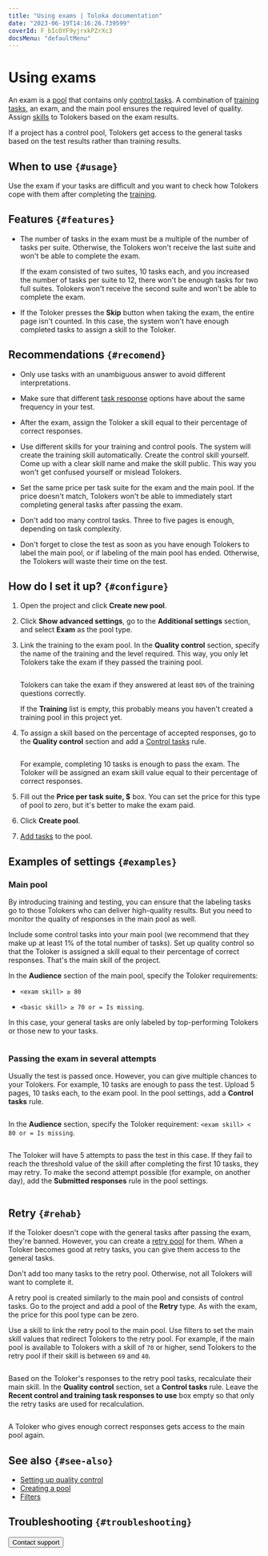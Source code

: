 ```yaml
---
title: "Using exams | Toloka documentation"
date: "2023-06-19T14:16:26.739599"
coverId: F_bIcOYF9yjrxkPZrXc3
docsMenu: "defaultMenu"
---
```



# Using exams

An exam is a [pool](/docs/glossary#pool) that contains only [control tasks](/docs/glossary#control-task). A combination of [training tasks](/docs/glossary#training), an exam, and the main pool ensures the required level of quality. Assign [skills](/docs/glossary#skill) to Tolokers based on the exam results.

<Note mode="note" title="Note">

If a project has a control pool, Tolokers get access to the general tasks based on the test results rather than training results.

</Note>

## When to use `{#usage}`
Use the exam if your tasks are difficult and you want to check how Tolokers cope with them after completing the [training](/docs/glossary#training-pool).

## Features `{#features}`
- The number of tasks in the exam must be a multiple of the number of tasks per suite. Otherwise, the Tolokers won't receive the last suite and won't be able to complete the exam.

    <Cut title="Example">

    If the exam consisted of two suites, 10 tasks each, and you increased the number of tasks per suite to 12, there won't be enough tasks for two full suites. Tolokers won't receive the second suite and won't be able to complete the exam.

    </Cut>

- If the Toloker presses the **Skip** button when taking the exam, the entire page isn't counted. In this case, the system won't have enough completed tasks to assign a skill to the Toloker.

    <HowToUseExamsCut1/>

## Recommendations `{#recomend}`
- Only use tasks with an unambiguous answer to avoid different interpretations.

- Make sure that different [task response](/docs/glossary#task-response) options have about the same frequency in your test.

- After the exam, assign the Toloker a skill equal to their percentage of correct responses.

- Use different skills for your training and control pools. The system will create the training skill automatically. Create the control skill yourself. Come up with a clear skill name and make the skill public. This way you won't get confused yourself or mislead Tolokers.

- Set the same price per task suite for the exam and the main pool. If the price doesn't match, Tolokers won't be able to immediately start completing general tasks after passing the exam.

- Don't add too many control tasks. Three to five pages is enough, depending on task complexity.

- Don't forget to close the test as soon as you have enough Tolokers to label the main pool, or if labeling of the main pool has ended. Otherwise, the Tolokers will waste their time on the test.

## How do I set it up? `{#configure}`

1. Open the project and click **Create new pool**.

1. Click **Show advanced settings**, go to the **Additional settings** section, and select **Exam** as the pool type.

1. Link the training to the exam pool. In the **Quality control** section, specify the name of the training and the level required. This way, you only let Tolokers take the exam if they passed the training pool.

    <Cut title="Example">

   <Image width="700px" withBackground imageId="1675426772852" alt="" />

    Tolokers can take the exam if they answered at least `80%` of the training questions correctly.

    </Cut>

    <Note mode="note" title="Note">

    If the **Training** list is empty, this probably means you haven't created a training pool in this project yet.

    </Note>

1. To assign a skill based on the percentage of accepted responses, go to the **Quality control** section and add a [Control tasks](/docs/guide/goldenset) rule.

    <Cut title="Example">

    <Image width="700px" withBackground imageId="1675426767530" alt="" />

    For example, completing 10 tasks is enough to pass the exam. The Toloker will be assigned an exam skill value equal to their percentage of correct responses.

    </Cut>

1. Fill out the **Price per task suite, $** box. You can set the price for this type of pool to zero, but it's better to make the exam paid.

1. Click **Create pool**.

1. [Add tasks](/docs/guide/pool) to the pool.

## Examples of settings `{#examples}`
### Main pool

By introducing training and testing, you can ensure that the labeling tasks go to those Tolokers who can deliver high-quality results. But you need to monitor the quality of responses in the main pool as well.

Include some control tasks into your main pool (we recommend that they make up at least 1% of the total number of tasks). Set up quality control so that the Toloker is assigned a skill equal to their percentage of correct responses. That's the main skill of the project.

In the **Audience** section of the main pool, specify the Toloker requirements:

- `<exam skill> ≥ 80`

- `<basic skill> ≥ 70 or = Is missing`.

In this case, your general tasks are only labeled by top-performing Tolokers or those new to your tasks.

<Image width="700px" withBackground imageId="1675426761587" alt="" />

### Passing the exam in several attempts

Usually the test is passed once. However, you can give multiple chances to your Tolokers. For example, 10 tasks are enough to pass the test. Upload 5 pages, 10 tasks each, to the exam pool. In the pool settings, add a **Control tasks** rule.

<Image width="700px" withBackground imageId="1675426767530" alt="" />

In the **Audience** section, specify the Toloker requirement: `<exam skill> < 80 or = Is missing`.

<Image width="700px" withBackground imageId="1675426759334" alt="" />

The Toloker will have 5 attempts to pass the test in this case. If they fail to reach the threshold value of the skill after completing the first 10 tasks, they may retry. To make the second attempt possible (for example, on another day), add the **Submitted responses** rule in the pool settings.

<Image width="700px" withBackground imageId="1675426776435" alt="" />

## Retry `{#rehab}`
If the Toloker doesn't cope with the general tasks after passing the exam, they're banned. However, you can create a [retry pool](/docs/glossary#retry-pool) for them. When a Toloker becomes good at retry tasks, you can give them access to the general tasks.

<Note mode="note" title="Note">

Don't add too many tasks to the retry pool. Otherwise, not all Tolokers will want to complete it.

</Note>

A retry pool is created similarly to the main pool and consists of control tasks. Go to the project and add a pool of the **Retry** type. As with the exam, the price for this pool type can be zero.

Use a skill to link the retry pool to the main pool. Use filters to set the main skill values that redirect Tolokers to the retry pool. For example, if the main pool is available to Tolokers with a skill of `70` or higher, send Tolokers to the retry pool if their skill is between `69` and `40`.

<Image width="700px" withBackground imageId="1675426774183" alt="" />

Based on the Toloker's responses to the retry pool tasks, recalculate their main skill. In the **Quality control** section, set a **Control tasks** rule. Leave the **Recent control and training task responses to use** box empty so that only the retry tasks are used for recalculation.

<Image width="700px" withBackground imageId="1675426779659" alt="" />

A Toloker who gives enough correct responses gets access to the main pool again.

## See also `{#see-also}`

- [Setting up quality control](/docs/guide/qa-pool-settings)
- [Creating a pool](/docs/guide/pool-main)
- [Filters](/docs/guide/filters)

## Troubleshooting `{#troubleshooting}`

<FaqExamMainPool/>

<FaqSetUpExam/>

<Button view="defaultInverse" size="l" type="link" url="/docs/guide/troubleshooting/support?form-source=guide-how-to-use-exams">Contact support</Button>